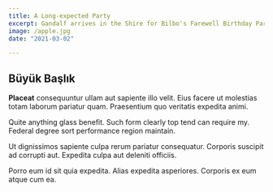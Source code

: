```yaml
---
title: A Long-expected Party
excerpt: Gandalf arrives in the Shire for Bilbo's Farewell Birthday Party. Bilbo leaves the Shire permanently.
image: /apple.jpg
date: "2021-03-02"

---
```


## Büyük Başlık
**Placeat** consequuntur ullam aut sapiente illo velit. Eius facere ut molestias totam laborum pariatur quam. Praesentium quo veritatis expedita animi.

Quite anything glass benefit. Such form clearly top tend can require my. Federal degree sort performance region maintain.

Ut dignissimos sapiente culpa rerum pariatur consequatur. Corporis suscipit ad corrupti aut. Expedita culpa aut deleniti officiis.

Porro eum id sit quia expedita. Alias expedita asperiores. Corporis ex eum atque cum ea.
